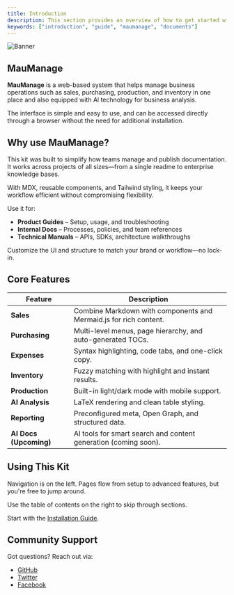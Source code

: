 ```yaml
---
title: Introduction
description: This section provides an overview of how to get started with the MauManage Enterprise.
keywords: ["introduction", "guide", "maumanage", "documents"]
---
```


![Banner](/images/banner.png "Documents")

## MauManage

**MauManage** is a web-based system that helps manage business operations such as sales, purchasing, production, and inventory in one place
and also equipped with Al technology for business analysis.

The interface is simple and easy to use, and can be accessed directly through a browser without the need for additional installation.

<CardGrid>
  <Card
    subtitle="Instructions"
    title="Installation"
    description="Follow the quick start guide to install Documents and get up and running."
    href="/docs/basic-setup/installation"
  />
  <Card
    subtitle="Setup"
    title="Site Settings"
    description="Configure your project layout, metadata, and SEO preferences."
    href="/docs/basic-setup/setup"
  />
  <Card
    subtitle="Support"
    title="Rubix Studios"
    description="Backed by Australia's leading branding, marketing, and development studio."
    href="https://rubixstudios.com.au"
    external={true}
  />
</CardGrid>

## Why use MauManage?

This kit was built to simplify how teams manage and publish documentation. It works across projects of all sizes—from a single 
readme to enterprise knowledge bases.

With MDX, reusable components, and Tailwind styling, it keeps your workflow efficient without compromising flexibility.

Use it for:

- **Product Guides** – Setup, usage, and troubleshooting
- **Internal Docs** – Processes, policies, and team references
- **Technical Manuals** – APIs, SDKs, architecture walkthroughs

Customize the UI and structure to match your brand or workflow—no lock-in.

## Core Features

| Feature                              | Description                                                                 |
| ------------------------------------ | --------------------------------------------------------------------------- |
| **Sales**            | Combine Markdown with components and Mermaid.js for rich content.           |
| **Purchasing**              | Multi-level menus, page hierarchy, and auto-generated TOCs.                 |
| **Expenses**                     | Syntax highlighting, code tabs, and one-click copy.                         |
| **Inventory**                           | Fuzzy matching with highlight and instant results.                          |
| **Production**                | Built-in light/dark mode with mobile support.                               |
| **AI Analysis**                    | LaTeX rendering and clean table styling.                                    |
| **Reporting**                     | Preconfigured meta, Open Graph, and structured data.                        |
| **AI Docs (Upcoming)**               | AI tools for smart search and content generation (coming soon).             |

## Using This Kit

Navigation is on the left. Pages flow from setup to advanced features, but you're free to jump around.

Use the table of contents on the right to skip through sections.

Start with the [Installation Guide](/docs/basic-setup/installation).

## Community Support

Got questions? Reach out via:

- [GitHub](https://github.com/rubixvi/rubix-documents)
- [Twitter](https://x.com/rubixstory)
- [Facebook](https://www.facebook.com/rubixstudios)
